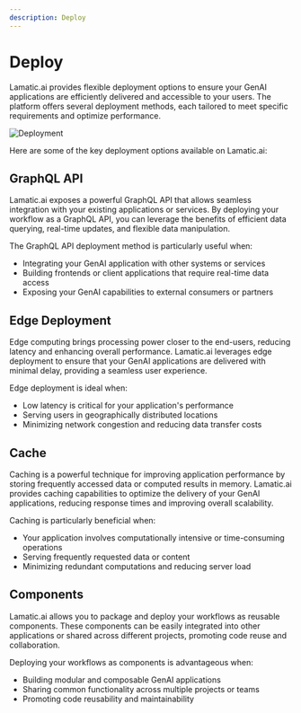 ---
description: Deploy
---

# Deploy

Lamatic.ai provides flexible deployment options to ensure your GenAI applications are efficiently delivered and accessible to your users. The platform offers several deployment methods, each tailored to meet specific requirements and optimize performance.

![Deployment](/assets/workflow_deployment.png)

Here are some of the key deployment options available on Lamatic.ai:

## GraphQL API

Lamatic.ai exposes a powerful GraphQL API that allows seamless integration with your existing applications or services. By deploying your workflow as a GraphQL API, you can leverage the benefits of efficient data querying, real-time updates, and flexible data manipulation.

The GraphQL API deployment method is particularly useful when:

- Integrating your GenAI application with other systems or services
- Building frontends or client applications that require real-time data access
- Exposing your GenAI capabilities to external consumers or partners

## Edge Deployment

Edge computing brings processing power closer to the end-users, reducing latency and enhancing overall performance. Lamatic.ai leverages edge deployment to ensure that your GenAI applications are delivered with minimal delay, providing a seamless user experience.

Edge deployment is ideal when:

- Low latency is critical for your application's performance
- Serving users in geographically distributed locations
- Minimizing network congestion and reducing data transfer costs

## Cache

Caching is a powerful technique for improving application performance by storing frequently accessed data or computed results in memory. Lamatic.ai provides caching capabilities to optimize the delivery of your GenAI applications, reducing response times and improving overall scalability.

Caching is particularly beneficial when:

- Your application involves computationally intensive or time-consuming operations
- Serving frequently requested data or content
- Minimizing redundant computations and reducing server load

## Components

Lamatic.ai allows you to package and deploy your workflows as reusable components. These components can be easily integrated into other applications or shared across different projects, promoting code reuse and collaboration.

Deploying your workflows as components is advantageous when:

- Building modular and composable GenAI applications
- Sharing common functionality across multiple projects or teams
- Promoting code reusability and maintainability
